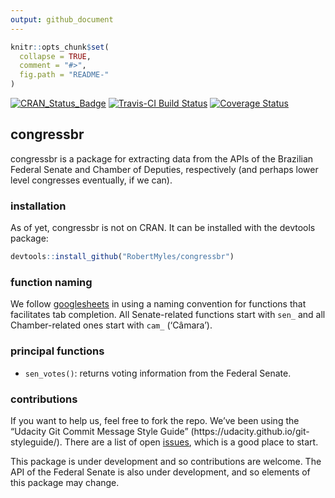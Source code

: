 ```yaml
---
output: github_document
---
```


```r
knitr::opts_chunk$set(
  collapse = TRUE,
  comment = "#>",
  fig.path = "README-"
)
```
[![CRAN_Status_Badge](http://www.r-pkg.org/badges/version/congressbr)](https://cran.r-project.org/package=congressbr) [![Travis-CI Build Status](https://travis-ci.org/RobertMyles/congressbr.svg?branch=master)](https://travis-ci.org/RobertMyles/congressbr) [![Coverage Status](https://img.shields.io/codecov/c/github/RobertMyles/congressbr/master.svg)](https://codecov.io/github/RobertMyles/congressbr?branch=master)  

## congressbr

congressbr is a package for extracting data from the APIs of the Brazilian Federal Senate and Chamber of Deputies, respectively (and perhaps lower level congresses eventually, if we can). 

### installation

As of yet, congressbr is not on CRAN. It can be installed with the devtools package: 

```r

devtools::install_github("RobertMyles/congressbr")

```

### function naming

We follow [googlesheets](https://github.com/jennybc/googlesheets) in using a naming convention for functions that facilitates tab completion. All Senate-related functions start with `sen_` and all Chamber-related ones start with `cam_` ('Câmara'). 

### principal functions  

- `sen_votes()`: returns voting information from the Federal Senate. 


### contributions

If you want to help us, feel free to fork the repo. We've been using the "Udacity Git Commit Message Style Guide" (https://udacity.github.io/git-styleguide/). There are a list of open [issues](https://github.com/RobertMyles/congressbr/issues), which is a good place to start. 
  
This package is under development and so contributions are welcome. The API of the Federal Senate is also under development, and so elements of this package may change. 
